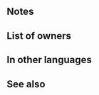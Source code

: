 {{Weapon Infobox
|tagid=SID_ニザヴェリルの花
|intID=2893
|exclusive=1
|weaponType=Dagger
|cost=400
|might=14
|range=2
|effect=Grants Spd+3. Enables【Canto (２)】during turns 1 through 4. If unit initiates combat or is not adjacent to an ally, grants Atk/Spd/Def/Res+5 to unit, neutralizes effects that prevent unit's follow-up attacks, and inflicts Special cooldown charge -1 on foe per attack during combat. (Only highest value applied. Does not stack.)<br>Effect:【Dagger ７】<br><br>【Canto (２)】<br>After an attack, Assist skill, or structure destruction, unit can move ２ space(s).<br><br>(Unit moves according to movement type. Once per turn. Cannot attack or assist. Only highest value applied. Does not stack. After moving, if a skill that grants another action would be triggered (like with Galeforce), Canto will trigger after the granted action. Unit's base movement has no effect on movement granted. Cannot warp (using skills like Wings of Mercy) a distance greater than unit would be able to move with normal Canto movement.)<br><br>【Dagger ７】<br>After combat, if unit attacked, inflicts Def/Res-７ on target and foes within 2 spaces of target through their next actions.
|statModifiers=0,14,3,0,0
|required=Silver Dagger
|properties=
}}
==Notes==
{{Canto|2}}
{{IfUnitInitiates}}
{{Combat boosts}}
{{Follow-up effect neutralization|preventOnly=1}}
{{CooldownChargeMinus}}
{{IfUnitAttacked}}
{{Penalties}}
==List of owners==
{{Skill Hero List}}
==In other languages==
{{OtherLanguages
|japanese=ニザヴェリルの花
|german=Niðavellir-Zweig
|spanishEU=Ramita Niðavellir
|spanishLA=Ramita Niðavellir
|french=Brin de Niðavellir
|italian=Ramo Niðavellir
|chineseTW=尼德威阿爾之花
|portuguese=Ramo Niðavellir
}}
==See also==
{{See also skills|cond=Description LIKE '%【Canto (２)】%' OR Description LIKE '%Canto%turns 1 through 4%' OR Description LIKE '%if unit initiates combat%that prevents unit\'s follow-up attack%'|columns=3}}
{{Weapons Navbox}}